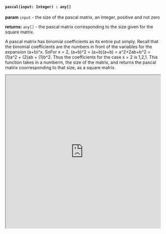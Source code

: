 

#### `pascal(input: Integer) : any[]`

**param** `input` - the size of the pascal matrix, an Integer, positive and not zero

**returns:** `any[]` - the pascal matrix corresponding to the size given for the square matrix. 

A pascal matrix has binomial coefficients as its entrie put simply. Recall that the binomial coefficients are the numbers in front of the variables for the expansion (a+b)^x. SoFor x = 2, (a+b)^2 = (a+b)(a+b) = a^2+2ab+b^2 = (1)a^2 + (2)ab + (1)b^2. Thus the coefficients for the case x = 2 is 1,2,1. This function takes in a numberm, the size of the matrix, and returns the pascal matrix coorresponding to that size, as a square matrix.



<iframe src="https://hlab.app/s/docs/hbook_pascal"
    width="100%"
    height="500px">
</iframe>